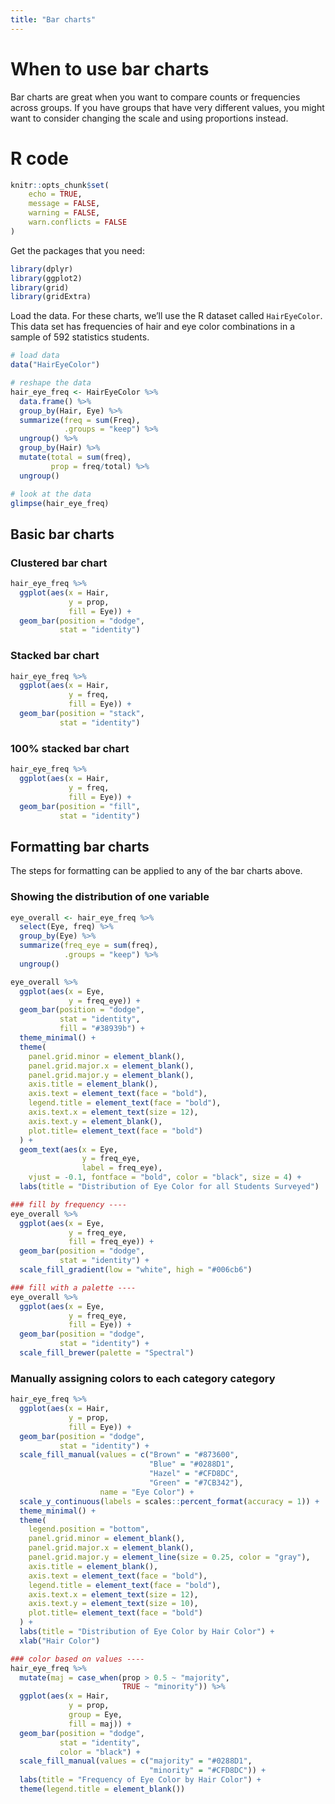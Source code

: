 ```yaml
---
title: "Bar charts"
---
```


# When to use bar charts

Bar charts are great when you want to compare counts or frequencies across groups. If you have groups that have very different values, you might want to consider changing the scale and using proportions instead. 

# R code

```r
knitr::opts_chunk$set(
	echo = TRUE,
	message = FALSE,
	warning = FALSE,
	warn.conflicts = FALSE
)
```

Get the packages that you need:

```r
library(dplyr)
library(ggplot2)
library(grid)
library(gridExtra)
```

Load the data. For these charts, we'll use the R dataset called `HairEyeColor`. This data set has frequencies of hair and eye color combinations in a sample of 592 statistics students.

```r
# load data
data("HairEyeColor")

# reshape the data
hair_eye_freq <- HairEyeColor %>%
  data.frame() %>%
  group_by(Hair, Eye) %>%
  summarize(freq = sum(Freq),
            .groups = "keep") %>%
  ungroup() %>%
  group_by(Hair) %>%
  mutate(total = sum(freq),
         prop = freq/total) %>%
  ungroup() 

# look at the data
glimpse(hair_eye_freq)
```
## Basic bar charts

### Clustered bar chart
```r
hair_eye_freq %>% 
  ggplot(aes(x = Hair, 
             y = prop,
             fill = Eye)) +
  geom_bar(position = "dodge",
           stat = "identity")
```

### Stacked bar chart
```r
hair_eye_freq %>% 
  ggplot(aes(x = Hair, 
             y = freq,
             fill = Eye)) +
  geom_bar(position = "stack",
           stat = "identity") 
```

### 100% stacked bar chart
```r
hair_eye_freq %>% 
  ggplot(aes(x = Hair, 
             y = freq,
             fill = Eye)) +
  geom_bar(position = "fill",
           stat = "identity")
```

## Formatting bar charts

The steps for formatting can be applied to any of the bar charts above. 

### Showing the distribution of one variable

```r
eye_overall <- hair_eye_freq %>%
  select(Eye, freq) %>%
  group_by(Eye) %>%
  summarize(freq_eye = sum(freq),
            .groups = "keep") %>%
  ungroup() 

eye_overall %>%
  ggplot(aes(x = Eye, 
             y = freq_eye)) +
  geom_bar(position = "dodge",
           stat = "identity",
           fill = "#38939b") +
  theme_minimal() + 
  theme(
    panel.grid.minor = element_blank(),
    panel.grid.major.x = element_blank(),
    panel.grid.major.y = element_blank(),
    axis.title = element_blank(),
    axis.text = element_text(face = "bold"),
    legend.title = element_text(face = "bold"),
    axis.text.x = element_text(size = 12),
    axis.text.y = element_blank(),
    plot.title= element_text(face = "bold")
  ) + 
  geom_text(aes(x = Eye, 
                y = freq_eye,
                label = freq_eye),
    vjust = -0.1, fontface = "bold", color = "black", size = 4) +
  labs(title = "Distribution of Eye Color for all Students Surveyed")
```
```r
### fill by frequency ----
eye_overall %>%
  ggplot(aes(x = Eye, 
             y = freq_eye,
             fill = freq_eye)) +
  geom_bar(position = "dodge",
           stat = "identity") + 
  scale_fill_gradient(low = "white", high = "#006cb6")

### fill with a palette ----
eye_overall %>%
  ggplot(aes(x = Eye, 
             y = freq_eye,
             fill = Eye)) +
  geom_bar(position = "dodge",
           stat = "identity") + 
  scale_fill_brewer(palette = "Spectral")

```
### Manually assigning colors to each category category 

```r
hair_eye_freq %>% 
  ggplot(aes(x = Hair, 
             y = prop,
             fill = Eye)) +
  geom_bar(position = "dodge",
           stat = "identity") + 
  scale_fill_manual(values = c("Brown" = "#873600",
                               "Blue" = "#0288D1",
                               "Hazel" = "#CFD8DC",
                               "Green" = "#7CB342"),
                    name = "Eye Color") + 
  scale_y_continuous(labels = scales::percent_format(accuracy = 1)) +
  theme_minimal() + 
  theme(
    legend.position = "bottom",
    panel.grid.minor = element_blank(),
    panel.grid.major.x = element_blank(),
    panel.grid.major.y = element_line(size = 0.25, color = "gray"),
    axis.title = element_blank(),
    axis.text = element_text(face = "bold"),
    legend.title = element_text(face = "bold"),
    axis.text.x = element_text(size = 12),
    axis.text.y = element_text(size = 10),
    plot.title= element_text(face = "bold")
  ) + 
  labs(title = "Distribution of Eye Color by Hair Color") +
  xlab("Hair Color") 
```



```r


### color based on values ---- 
hair_eye_freq %>%
  mutate(maj = case_when(prop > 0.5 ~ "majority",
                         TRUE ~ "minority")) %>%
  ggplot(aes(x = Hair, 
             y = prop,
             group = Eye,
             fill = maj)) +
  geom_bar(position = "dodge",
           stat = "identity",
           color = "black") +
  scale_fill_manual(values = c("majority" = "#0288D1",
                               "minority" = "#CFD8DC")) + 
  labs(title = "Frequency of Eye Color by Hair Color") + 
  theme(legend.title = element_blank())
```
